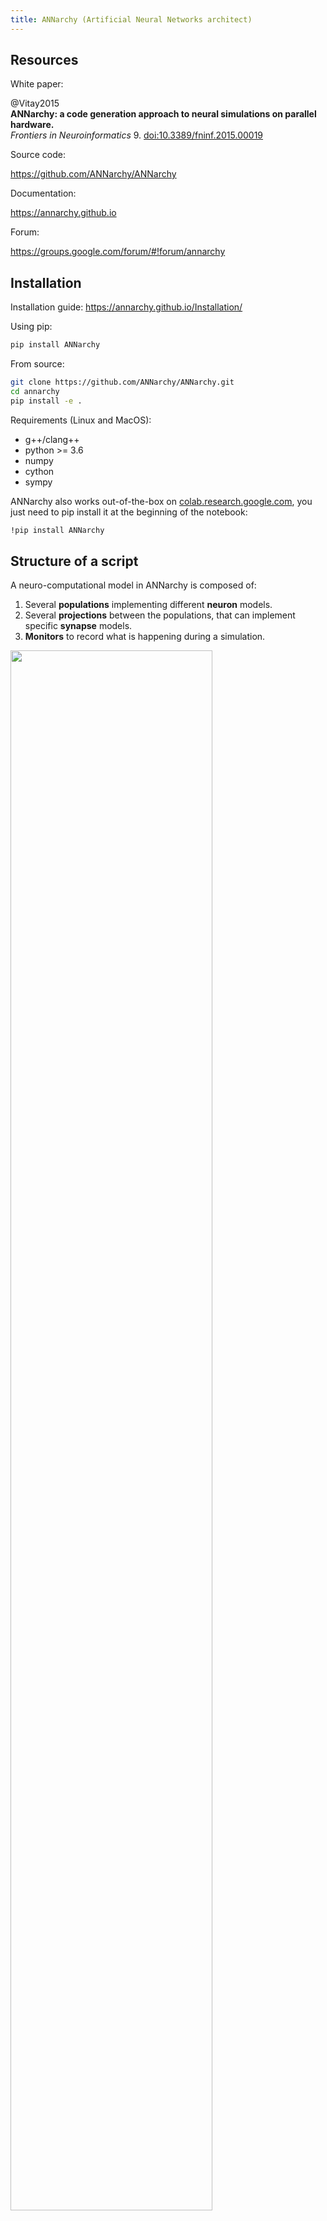 ```yaml
---
title: ANNarchy (Artificial Neural Networks architect)
---
```



##  Resources

White paper:

@Vitay2015\
**ANNarchy: a code generation approach to neural simulations on parallel hardware.**\
*Frontiers in Neuroinformatics* 9. [doi:10.3389/fninf.2015.00019](https://doi.org/10.3389/fninf.2015.00019)


Source code:

<https://github.com/ANNarchy/ANNarchy>

Documentation:

<https://annarchy.github.io>

Forum:

<https://groups.google.com/forum/#!forum/annarchy>


## Installation

Installation guide: <https://annarchy.github.io/Installation/>

Using pip:

```bash
pip install ANNarchy
```

From source:

```bash
git clone https://github.com/ANNarchy/ANNarchy.git
cd annarchy
pip install -e .
```

Requirements (Linux and MacOS):

* g++/clang++
* python >= 3.6
* numpy
* cython
* sympy


ANNarchy also works out-of-the-box on [colab.research.google.com](https://colab.research.google.com), you just need to pip install it at the beginning of the notebook:

```bash
!pip install ANNarchy
```


## Structure of a script

A neuro-computational model in ANNarchy is composed of:

1. Several **populations** implementing different **neuron** models.
2. Several **projections** between the populations, that can implement specific **synapse** models.
3. **Monitors** to record what is happening during a simulation.

![](img/annarchy-color.png){width=80%}

The following script provides the basic structure of a model. First, the neuron and synapse models have to be defined using the equation-oriented interface. Populations are then created and connected with each other using projections. The network can then be generated and compiled, before the simulation can start. 

```python
from ANNarchy import *

# Create neuron types
neuron = Neuron(...) 

# Create synapse types for transmission and/or plasticity
stdp = Synapse(...) 

# Create populations of neurons
pop = Population(1000, neuron) 

# Connect the populations through projections
proj = Projection(pop, pop, 'exc', stdp) 
proj.connect_fixed_probability(weights=Uniform(0.0, 1.0), probability=0.1)

# Generate and compile the code
compile() 

# Record spiking activity
m = Monitor(pop, ['spike']) 

# Simulate for 1 second
simulate(1000.)
```

The rest of this tutorial explains step by step how to implement those different mechanisms.